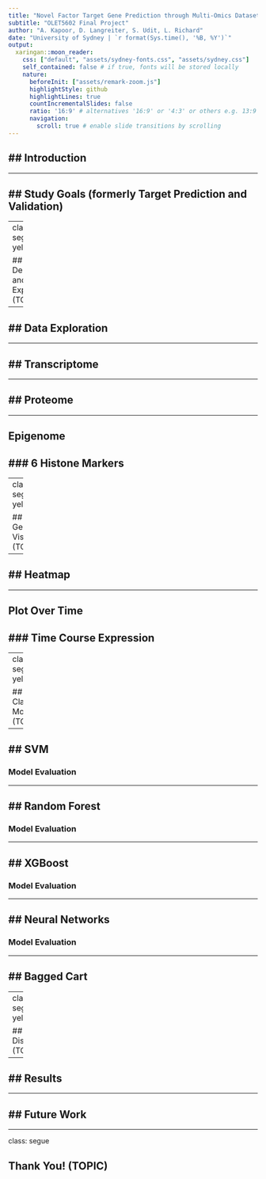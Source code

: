 ```yaml
---
title: "Novel Factor Target Gene Prediction through Multi-Omics Datasets"
subtitle: "OLET5602 Final Project"
author: "A. Kapoor, D. Langreiter, S. Udit, L. Richard"
date: "University of Sydney | `r format(Sys.time(), '%B, %Y')`"
output:
  xaringan::moon_reader:
    css: ["default", "assets/sydney-fonts.css", "assets/sydney.css"]
    self_contained: false # if true, fonts will be stored locally
    nature:
      beforeInit: ["assets/remark-zoom.js"]
      highlightStyle: github
      highlightLines: true
      countIncrementalSlides: false
      ratio: '16:9' # alternatives '16:9' or '4:3' or others e.g. 13:9
      navigation:
        scroll: true # enable slide transitions by scrolling
---
```


## Introduction
--- 


---

## Study Goals (formerly Target Prediction and Validation)
--- 

---
class: segue-yellow

## Data Description and Exporation (TOPIC)

---

## Data Exploration
--- 

---

## Transcriptome
--- 


---

## Proteome
--- 


---

## Epigenome

### 6 Histone Markers
--- 


---
class: segue-yellow

## Target Gene Visualisation (TOPIC)


---

## Heatmap
--- 

---

## Plot Over Time
### Time Course Expression
--- 

---
class: segue-yellow

## Classification Models (TOPIC)


---

## SVM
--- 

### Model Evaluation

---

## Random Forest
--- 

### Model Evaluation

---

## XGBoost
--- 

### Model Evaluation

---

## Neural Networks
--- 

### Model Evaluation

---

## Bagged Cart
--- 

---
class: segue-yellow

## Discussion (TOPIC)


---

## Results
--- 

---

## Future Work
--- 


---
class: segue


## Thank You! (TOPIC)
